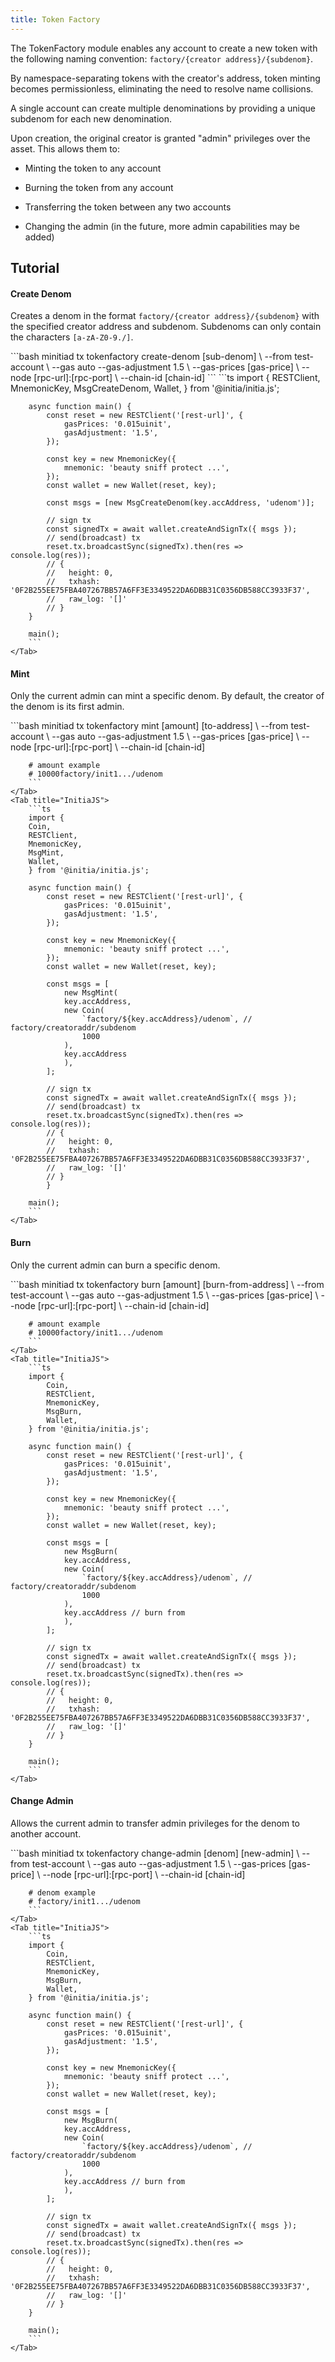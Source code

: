 ```yaml
---
title: Token Factory
---
```


The TokenFactory module enables any account to create a new token with the following naming convention: `factory/{creator address}/{subdenom}`. 

By namespace-separating tokens with the creator's address, token minting becomes permissionless, eliminating the need to resolve name collisions. 

A single account can create multiple denominations by providing a unique subdenom for each new denomination. 

Upon creation, the original creator is granted "admin" privileges over the asset. This allows them to:

- Minting the token to any account

- Burning the token from any account

- Transferring the token between any two accounts

- Changing the admin (in the future, more admin capabilities may be added)


## Tutorial

#### Create Denom

Creates a denom in the format `factory/{creator address}/{subdenom}` with the specified creator address and subdenom. Subdenoms can only contain the characters `[a-zA-Z0-9./]`.

<Tabs>
    <Tab title="CLI">
        ```bash
        minitiad tx tokenfactory create-denom [sub-denom] \
            --from test-account \
            --gas auto --gas-adjustment 1.5 \
            --gas-prices [gas-price] \
            --node [rpc-url]:[rpc-port] \
            --chain-id [chain-id]
        ```
    </Tab>
    <Tab title="InitiaJS">
        ```ts
        import {
            RESTClient,
            MnemonicKey,
            MsgCreateDenom,
            Wallet,
        } from '@initia/initia.js';

        async function main() {
            const reset = new RESTClient('[rest-url]', {
                gasPrices: '0.015uinit',
                gasAdjustment: '1.5',
            });

            const key = new MnemonicKey({
                mnemonic: 'beauty sniff protect ...',
            });
            const wallet = new Wallet(reset, key);

            const msgs = [new MsgCreateDenom(key.accAddress, 'udenom')];

            // sign tx
            const signedTx = await wallet.createAndSignTx({ msgs });
            // send(broadcast) tx
            reset.tx.broadcastSync(signedTx).then(res => console.log(res));
            // {
            //   height: 0,
            //   txhash: '0F2B255EE75FBA407267BB57A6FF3E3349522DA6DBB31C0356DB588CC3933F37',
            //   raw_log: '[]'
            // }
        }

        main();
        ```
    </Tab>
</Tabs>

#### Mint

Only the current admin can mint a specific denom. By default, the creator of the denom is its first admin.

<Tabs>
    <Tab title="CLI">
        ```bash
        minitiad tx tokenfactory mint [amount] [to-address] \
            --from test-account \
            --gas auto --gas-adjustment 1.5 \
            --gas-prices [gas-price] \
            --node [rpc-url]:[rpc-port] \
            --chain-id [chain-id]
            
        # amount example
        # 10000factory/init1.../udenom
        ```
    </Tab>
    <Tab title="InitiaJS">
        ```ts
        import {
        Coin,
        RESTClient,
        MnemonicKey,
        MsgMint,
        Wallet,
        } from '@initia/initia.js';

        async function main() {
            const reset = new RESTClient('[rest-url]', {
                gasPrices: '0.015uinit',
                gasAdjustment: '1.5',
            });

            const key = new MnemonicKey({
                mnemonic: 'beauty sniff protect ...',
            });
            const wallet = new Wallet(reset, key);

            const msgs = [
                new MsgMint(
                key.accAddress,
                new Coin(
                    `factory/${key.accAddress}/udenom`, // factory/creatoraddr/subdenom
                    1000
                ),
                key.accAddress
                ),
            ];

            // sign tx
            const signedTx = await wallet.createAndSignTx({ msgs });
            // send(broadcast) tx
            reset.tx.broadcastSync(signedTx).then(res => console.log(res));
            // {
            //   height: 0,
            //   txhash: '0F2B255EE75FBA407267BB57A6FF3E3349522DA6DBB31C0356DB588CC3933F37',
            //   raw_log: '[]'
            // }
            }

        main();
        ```
    </Tab>
</Tabs>

#### Burn

Only the current admin can burn a specific denom.

<Tabs>
    <Tab title="CLI">
        ```bash
        minitiad tx tokenfactory burn [amount] [burn-from-address] \
            --from test-account \
            --gas auto --gas-adjustment 1.5 \
            --gas-prices [gas-price] \
            --node [rpc-url]:[rpc-port] \
            --chain-id [chain-id]
        
        # amount example
        # 10000factory/init1.../udenom
        ```
    </Tab>
    <Tab title="InitiaJS">
        ```ts
        import {
            Coin,
            RESTClient,
            MnemonicKey,
            MsgBurn,
            Wallet,
        } from '@initia/initia.js';

        async function main() {
            const reset = new RESTClient('[rest-url]', {
                gasPrices: '0.015uinit',
                gasAdjustment: '1.5',
            });

            const key = new MnemonicKey({
                mnemonic: 'beauty sniff protect ...',
            });
            const wallet = new Wallet(reset, key);

            const msgs = [
                new MsgBurn(
                key.accAddress,
                new Coin(
                    `factory/${key.accAddress}/udenom`, // factory/creatoraddr/subdenom
                    1000
                ),
                key.accAddress // burn from
                ),
            ];

            // sign tx
            const signedTx = await wallet.createAndSignTx({ msgs });
            // send(broadcast) tx
            reset.tx.broadcastSync(signedTx).then(res => console.log(res));
            // {
            //   height: 0,
            //   txhash: '0F2B255EE75FBA407267BB57A6FF3E3349522DA6DBB31C0356DB588CC3933F37',
            //   raw_log: '[]'
            // }
        }

        main();
        ```
    </Tab>
</Tabs>

#### Change Admin

Allows the current admin to transfer admin privileges for the denom to another account.

<Tabs>
    <Tab title="CLI">
        ```bash
        minitiad tx tokenfactory change-admin [denom] [new-admin] \
            --from test-account \
            --gas auto --gas-adjustment 1.5 \
            --gas-prices [gas-price] \
            --node [rpc-url]:[rpc-port] \
            --chain-id [chain-id]
        
        # denom example
        # factory/init1.../udenom
        ```
    </Tab>
    <Tab title="InitiaJS">
        ```ts
        import {
            Coin,
            RESTClient,
            MnemonicKey,
            MsgBurn,
            Wallet,
        } from '@initia/initia.js';

        async function main() {
            const reset = new RESTClient('[rest-url]', {
                gasPrices: '0.015uinit',
                gasAdjustment: '1.5',
            });

            const key = new MnemonicKey({
                mnemonic: 'beauty sniff protect ...',
            });
            const wallet = new Wallet(reset, key);

            const msgs = [
                new MsgBurn(
                key.accAddress,
                new Coin(
                    `factory/${key.accAddress}/udenom`, // factory/creatoraddr/subdenom
                    1000
                ),
                key.accAddress // burn from
                ),
            ];

            // sign tx
            const signedTx = await wallet.createAndSignTx({ msgs });
            // send(broadcast) tx
            reset.tx.broadcastSync(signedTx).then(res => console.log(res));
            // {
            //   height: 0,
            //   txhash: '0F2B255EE75FBA407267BB57A6FF3E3349522DA6DBB31C0356DB588CC3933F37',
            //   raw_log: '[]'
            // }
        }

        main();
        ```
    </Tab>
</Tabs>